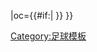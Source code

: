 {{fb team |t=奧基迪 |tan=奥尔格里特足球俱乐部 |tc=SWE |abb={{#if:{{{abb|}}}|ÖIS{{0}}}} |oc={{#if:{{{oc|}}}|{{{oc}}} }} }}<!--
--><noinclude>[[Category:足球模板]]</noinclude>